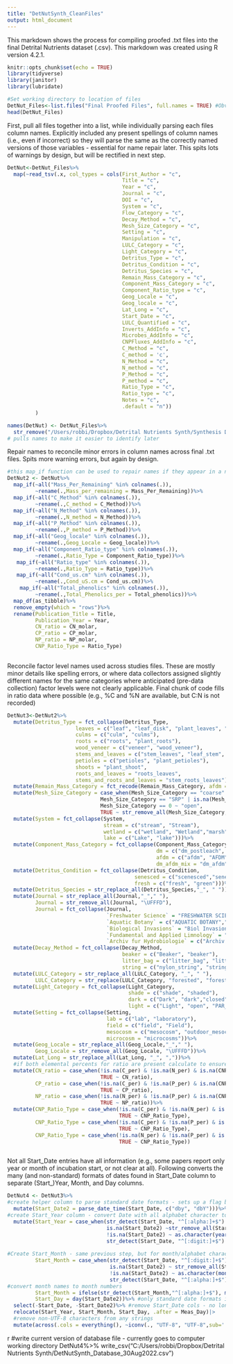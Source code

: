 ```yaml
---
title: "DetNutSynth_CleanFiles"
output: html_document
---
```


This markdown shows the process for compiling proofed .txt files into the final Detrital Nutrients dataset (.csv). This markdown was created using R version 4.2.1.


```r
knitr::opts_chunk$set(echo = TRUE)
library(tidyverse)
library(janitor)
library(lubridate)
```


```r
#Set working directory to location of files
DetNut_Files<-list.files("Final Proofed Files", full.names = TRUE) #Obviously change this to where you need to
head(DetNut_Files)

```

First, pull all files together into a list, while individually parsing each files column names. Explicitly included any present spellings of column names (i.e., even if incorrect) so they will parse the same as the correctly named versions of those variables - essential for name repair later. This spits lots of warnings by design, but will be rectified in next step.
```r

DetNut<-DetNut_Files%>%
  map(~read_tsv(.x, col_types = cols(First_Author = "c",
                                     Title = "c",
                                     Year = "c",
                                     Journal = "c",
                                     DOI = "c",
                                     System = "c",
                                     Flow_Category = "c",
                                     Decay_Method = "c",
                                     Mesh_Size_Category = "c",
                                     Setting = "c",
                                     Manipulation = "c",
                                     LULC_Category = "c",
                                     Light_Category = "c",
                                     Detritus_Type = "c",
                                     Detritus_Condition = "c",
                                     Detritus_Species = "c",
                                     Remain_Mass_Category = "c",
                                     Component_Mass_Category = "c",
                                     Component_Ratio_type = "c",
                                     Geog_Locale = "c",
                                     Geog_locale = "c",
                                     Lat_Long = "c",
                                     Start_Date = "c",
                                     LULC_Quantified = "c",
                                     Inverts_AddInfo = "c",
                                     Microbes_AddInfo = "c",
                                     CNPFluxes_AddInfo = "c",
                                     C_Method = "c",
                                     C_method = 'c',
                                     N_Method = "c",
                                     N_method = "c",
                                     P_Method = "c",
                                     P_method = "c",
                                     Ratio_Type = "c",
                                     Ratio_type = "c",
                                     Notes = "c",
                                     .default = "n"))
         )

names(DetNut) <- DetNut_Files%>%
  str_remove("/Users/robbi/Dropbox/Detrital Nutrients Synth/Synthesis Data txt Files/")
# pulls names to make it easier to identify later

```

Repair names to reconcile minor errors in column names across final .txt files. Spits more warning errors, but again by design. 

```r
#this map_if function can be used to repair names if they appear in a nested tibble
DetNut2 <- DetNut%>%
  map_if(~all("Mass_Per_Remaining" %in% colnames(.)), 
         ~rename(.,Mass_per_remaining = Mass_Per_Remaining))%>% 
  map_if(~all("C_Method" %in% colnames(.)), 
         ~rename(.,C_method = C_Method))%>%
  map_if(~all("N_Method" %in% colnames(.)), 
         ~rename(.,N_method = N_Method))%>%
  map_if(~all("P_Method" %in% colnames(.)), 
         ~rename(.,P_method = P_Method))%>%
  map_if(~all("Geog_locale" %in% colnames(.)), 
         ~rename(.,Geog_Locale = Geog_locale))%>%
  map_if(~all("Component_Ratio_type" %in% colnames(.)), 
         ~rename(.,Ratio_Type = Component_Ratio_type))%>%
   map_if(~all("Ratio_type" %in% colnames(.)), 
         ~rename(.,Ratio_Type = Ratio_type))%>%
   map_if(~all("Cond_us.cm" %in% colnames(.)), 
         ~rename(.,Cond_uS.cm = Cond_us.cm))%>%
    map_if(~all("Total_phenolics" %in% colnames(.)), 
         ~rename(.,Total_Phenolics_per = Total_phenolics))%>%
  map_df(as_tibble)%>%
  remove_empty(which = "rows")%>%
  rename(Publication_Title = Title, 
         Publication_Year = Year, 
         CN_ratio = CN_molar,
         CP_ratio = CP_molar,
         NP_ratio = NP_molar,
         CNP_Ratio_Type = Ratio_Type)
  
```



Reconcile factor level names used across studies files. These are mostly minor details like spelling errors, or where data collectors assigned slightly different names for the same categories where anticipated (pre-data collection) factor levels were not clearly applicable. Final chunk of code fills in ratio data where possible (e.g., %C and %N are available, but C:N is not recorded)

```r

DetNut3<-DetNut2%>%
  mutate(Detritus_Type = fct_collapse(Detritus_Type, 
                      leaves = c("leaf", "leaf_disk", "plant_leaves", "leaves"),
                      culms = c("culm", "culms"),
                      roots = c("roots", "plant_roots"),
                      wood_veneer = c("veneer", "wood_veneer"),
                      stems_and_leaves = c("stem_leaves", "leaf_stem", "leaves_stem", "stems_leaves"),
                      petioles = c("petioles", "plant_petioles"),
                      shoots = "plant_shoot",
                      roots_and_leaves = "roots_leaves",
                      stems_and_roots_and_leaves = "stem_roots_leaves"))%>%
  mutate(Remain_Mass_Category = fct_recode(Remain_Mass_Category, afdm = "AFDM", dm = "DM"))%>%
  mutate(Mesh_Size_Category = case_when(Mesh_Size_Category == "coarse" | Mesh_Size_Category == "fine" | Mesh_Size_Category == "open" ~ Mesh_Size_Category,
                              Mesh_Size_Category == "SRP" | is.na(Mesh_Size_Category) ~ "NA",
                              Mesh_Size_Category == 0 ~ "open",
                              TRUE ~ str_remove_all(Mesh_Size_Category, " mm|mm|_mm| |_1|-")))%>%
  mutate(System = fct_collapse(System,
                               stream = c("stream", "Stream"),
                               wetland = c("wetland", "Wetland","marsh"),
                               lake = c("Lake", "lake")))%>%
  mutate(Component_Mass_Category = fct_collapse(Component_Mass_Category,
                                                dm = c("dm_postleach", "DM"),
                                                afdm = c("afdm", "AFDM", "afdm_postleach"),
                                                dm_afdm_mix = "dm_afdm"))%>%
  mutate(Detritus_Condition = fct_collapse(Detritus_Condition,
                                         senesced = c("scenesced","senescent"),
                                         fresh = c("fresh", "green")))%>%
  mutate(Detritus_Species = str_replace_all(Detritus_Species,"_", " "))%>%
  mutate(Journal = str_replace_all(Journal,"_"," "),
         Journal = str_remove_all(Journal, "\UFFFD"),
         Journal = fct_collapse(Journal, 
                                `Freshwater Science` = "FRESHWATER SCIENCE",
                                `Aquatic Botany` = c("AQUATIC BOTANY","AquaticBotany"),
                                `Biological Invasions` = "Biol Invasions",
                                `Fundamental and Applied Limnology` = "Fundamental and applied Limnology",
                                `Archiv fur Hydrobiologie` = c("Archiv fr Hydrobiologie", "Archiv Fr Hydrobiologie")))%>%
  mutate(Decay_Method = fct_collapse(Decay_Method, 
                                     beaker = c("Beaker", "beaker"),
                                     litter_bag = c("litter_bag", "litter_ bag", "litter_bags", "leaf_pack"), 
                                     string = c("nylon_string", "string")))%>%
  mutate(LULC_Category = str_replace_all(LULC_Category, "_", " "),
         LULC_Category = str_replace(LULC_Category, "forested", "forest"))%>%
  mutate(Light_Category = fct_collapse(Light_Category, 
                                       shade = c("shade", "shaded"),
                                       dark = c("Dark", "dark","closed"),
                                       light = c("Light", "open", "PAR_only", "PAR_and_UVA", "PAR_UVA_UVB")))%>%
  mutate(Setting = fct_collapse(Setting, 
                                lab = c("lab", "laboratory"),
                                field = c("field", "Field"),
                                mesocosm = c("mesocosm", "outdoor_mesocosm"),
                                microcosm = "microcosms"))%>%
  mutate(Geog_Locale = str_replace_all(Geog_Locale,"_"," "),
         Geog_Locale = str_remove_all(Geog_Locale, "\UFFFD"))%>%
  mutate(Lat_Long = str_replace_all(Lat_Long, "_", ","))%>%
  #if both elemental percents for ratio are present calculate to ensure molar,
  mutate(CN_ratio = case_when(!is.na(C_per) & !is.na(N_per) & is.na(CNP_Ratio_Type) ~ ((C_per/N_per)*(14/12)),
                              TRUE ~ CN_ratio),
         CP_ratio = case_when(!is.na(C_per) & !is.na(P_per) & is.na(CNP_Ratio_Type) ~ ((C_per/P_per)*(31/12)),
                              TRUE ~ CP_ratio),
         NP_ratio = case_when(!is.na(N_per) & !is.na(P_per) & is.na(CNP_Ratio_Type) ~ ((N_per/P_per)*(31/14)),
                              TRUE ~ NP_ratio))%>%
  mutate(CNP_Ratio_Type = case_when(!is.na(C_per) & !is.na(N_per) & is.na(CNP_Ratio_Type) ~ "molar", 
                                    TRUE ~ CNP_Ratio_Type),
         CNP_Ratio_Type = case_when(!is.na(C_per) & !is.na(P_per) & is.na(CNP_Ratio_Type) ~ "molar", 
                                    TRUE ~ CNP_Ratio_Type),
         CNP_Ratio_Type = case_when(!is.na(N_per) & !is.na(P_per) & is.na(CNP_Ratio_Type) ~ "molar", 
                                    TRUE ~ CNP_Ratio_Type))



```

Not all Start_Date entries have all information (e.g., some papers report only year or month of incubation start, or not clear at all). Following converts the many (and non-standard) formats of dates found in Start_Date column to separate (Start_)Year, Month, and Day columns.
 
```r

DetNut4 <- DetNut3%>%
#create helper column to parse standard date formats - sets up a flag by which to conditionally operate on only non-standard dates with the Start_Date column. Will fix non-parsers in next step.
  mutate(Start_Date2 = parse_date_time(Start_Date, c("dby", "dbY")))%>%
#create Start_Year column - convert Date with all alphabet character to NA (no year included)
  mutate(Start_Year = case_when(str_detect(Start_Date, "^[:alpha:]+$") ~ NA_character_,
                                is.na(Start_Date2) ~str_remove_all(Start_Date, "[:alpha:]"), #if non-standard date with alpha+numeric character, remove alphabetical (only year characters remain)
                                !is.na(Start_Date2) ~ as.character(year(Start_Date2)), #pull year from standard date stored in helper column
                                str_detect(Start_Date, "^[:digit:]+$") ~ Start_Date),#if Start_Date is only a number (i.e., all digits), pull value into Start_Year
         
#Create Start_Month - same previous step, but for month/alphabet characters rather than digit characters
         Start_Month = case_when(str_detect(Start_Date, "^[:digit:]+$") ~ NA_character_,
                                 is.na(Start_Date2) ~ str_remove_all(Start_Date, "[:digit:]"),
                                 !is.na(Start_Date2) ~ as.character(month(Start_Date2)),
                                 str_detect(Start_Date, "^[:alpha:]+$") ~ Start_Date), 
#convert month names to month numbers
         Start_Month = ifelse(str_detect(Start_Month,"^[:alpha:]+$"), match(Start_Month, month.name), Start_Month),
         Start_Day = day(Start_Date2))%>% #only standard date formats included days, so just pull from there
  select(-Start_Date, -Start_Date2)%>% #remove Start_Date cols - no longer needed
  relocate(Start_Year, Start_Month, Start_Day, .after = Meas_Day)|>
  #remove non-UTF-8 characters from any strings
  mutate(across(.cols = everything(), ~iconv(., "UTF-8", "UTF-8",sub='')))

```



{r write tidied database}
#write current version of database file - currently goes to computer working directory
DetNut4%>%
  write_csv("C:/Users/robbi/Dropbox/Detrital Nutrients Synth/DetNutSynth_Database_30Aug2022.csv")

